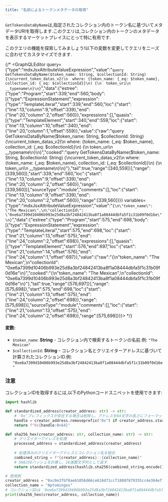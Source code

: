 ```yaml
---
title: "名前によるトークンメタデータの取得"
---
```



`GetTokensDataByName`は,指定されたコレクション内のトークン名に基づいてメタデータURIを取得します.このクエリは,コレクション内のトークンのメタデータを表示するマーケットプレイスにとって特に有用です.

<Aside type="note">
  このクエリの機能を探索してみましょう!以下の変数を変更してクエリをニーズに合わせてカスタマイズできます.
</Aside>

{/* <GraphQLEditor query={"type":"mdxJsxAttributeValueExpression","value":"`query GetTokensDataByName($token_name: String, $collectionId: String) {\ncurrent_token_datas_v2(\n  where: {token_name: {_eq: $token_name}, collection_id: {_eq: $collectionId}}\n) {\n  token_uri\n  __typename\n}\n}`","data":{"estree":{"type":"Program","start":339,"end":560,"body":[{"type":"ExpressionStatement","expression":{"type":"TemplateLiteral","start":339,"end":560,"loc":{"start":{"line":13,"column":9,"offset":339},"end":{"line":20,"column":2,"offset":560}},"expressions":[],"quasis":[{"type":"TemplateElement","start":340,"end":559,"loc":{"start":{"line":13,"column":10,"offset":340},"end":{"line":20,"column":1,"offset":559}},"value":{"raw":"query GetTokensDataByName($token_name: String, $collectionId: String) {\ncurrent_token_datas_v2(\n  where: {token_name: {_eq: $token_name}, collection_id: {_eq: $collectionId}}\n) {\n  token_uri\n  __typename\n}\n}","cooked":"query GetTokensDataByName($token_name: String, $collectionId: String) {\ncurrent_token_datas_v2(\n  where: {token_name: {_eq: $token_name}, collection_id: {_eq: $collectionId}}\n) {\n  token_uri\n  __typename\n}\n}"},"tail":true,"range":[340,559]}],"range":[339,560]},"start":339,"end":560,"loc":{"start":{"line":13,"column":9,"offset":339},"end":{"line":20,"column":2,"offset":560}},"range":[339,560]}],"sourceType":"module","comments":[],"loc":{"start":{"line":13,"column":9,"offset":339},"end":{"line":20,"column":2,"offset":560}},"range":[339,560]}}} variables={"type":"mdxJsxAttributeValueExpression","value":"`{\n\"token_name\": \"The Mexican\",\n\"collectionId\": \"0xe6a7399d10406b993e25d8a3bf24842413ba8f1a08444dbfa5f1c31b09f0d16e\"\n}`","data":{"estree":{"type":"Program","start":575,"end":698,"body":[{"type":"ExpressionStatement","expression":{"type":"TemplateLiteral","start":575,"end":698,"loc":{"start":{"line":21,"column":13,"offset":575},"end":{"line":24,"column":2,"offset":698}},"expressions":[],"quasis":[{"type":"TemplateElement","start":576,"end":697,"loc":{"start":{"line":21,"column":14,"offset":576},"end":{"line":24,"column":1,"offset":697}},"value":{"raw":"{\n\"token_name\": \"The Mexican\",\n\"collectionId\": \"0xe6a7399d10406b993e25d8a3bf24842413ba8f1a08444dbfa5f1c31b09f0d16e\"\n}","cooked":"{\n\"token_name\": \"The Mexican\",\n\"collectionId\": \"0xe6a7399d10406b993e25d8a3bf24842413ba8f1a08444dbfa5f1c31b09f0d16e\"\n}"},"tail":true,"range":[576,697]}],"range":[575,698]},"start":575,"end":698,"loc":{"start":{"line":21,"column":13,"offset":575},"end":{"line":24,"column":2,"offset":698}},"range":[575,698]}],"sourceType":"module","comments":[],"loc":{"start":{"line":21,"column":13,"offset":575},"end":{"line":24,"column":2,"offset":698}},"range":[575,698]}}}></GraphQLEditor> */}

#### 変数:

- `$token_name`: **String** - コレクション内で検索するトークンの名前.例: `"The Mexican"`
- `$collectionId`: **String** - コレクション名とクリエイターアドレスに基づいて計算されたコレクションID.例: `"0xe6a7399d10406b993e25d8a3bf24842413ba8f1a08444dbfa5f1c31b09f0d16e"`

### 注意

コレクションIDを取得するには,以下のPythonコードスニペットを使用できます:

```python
import hashlib

def standardized_address(creator_address: str) -> str:
    # '0x'プレフィックスが存在する場合は削除し、アドレスを64文字の長さにフォーマットする
    handle = creator_address.removeprefix("0x") if creator_address.startswith("0x") else creator_address
    return f"0x{handle:0>64}"

def sha256_hex(creator_address: str, collection_name: str) -> str:
    # クリエイターアドレスを処理
    processed_address = standardized_address(creator_address)
    
    # 処理済みのクリエイターアドレスとコレクション名を結合
    combined_string = f"{creator_address}::{collection_name}"
    # SHA256ハッシュを計算し、16進数文字列として返す
    return standardized_address(hashlib.sha256(combined_string.encode()).hexdigest())

# 使用例
creator_address = "0xc0e3fbf8ae61056d66ce624d71ccf1888f879355cc4e364ef117249b5e3160a8"
collection_name = "Aptomingos"
# コレクションIDは `0xe6a7399d10406b993e25d8a3bf24842413ba8f1a08444dbfa5f1c31b09f0d16e` です
print(sha256_hex(creator_address, collection_name))

```
